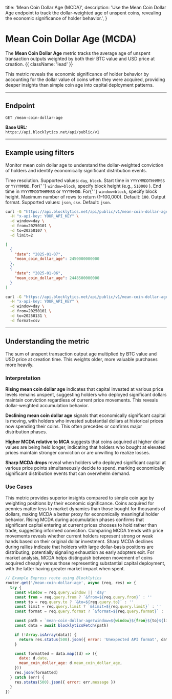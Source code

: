   title: 'Mean Coin Dollar Age (MCDA)',
  description:
    'Use the Mean Coin Dollar Age endpoint to track the dollar-weighted age of unspent coins, revealing the economic significance of holder behavior.',
}

# Mean Coin Dollar Age (MCDA)

The **Mean Coin Dollar Age** metric tracks the average age of unspent transaction outputs weighted by both their BTC value and USD price at creation. {{ className: 'lead' }}

This metric reveals the economic significance of holder behavior by accounting for the dollar value of coins when they were acquired, providing deeper insights than simple coin age into capital deployment patterns.

---

## Endpoint

`GET /mean-coin-dollar-age`

**Base URL:**  
`https://api.blocklytics.net/api/public/v1`

---

## Example using filters

<Row>
  <Col>

Monitor mean coin dollar age to understand the dollar-weighted conviction of holders and identify economically significant distribution events.

<Properties>
  <Property name="window" type="string">
    Time resolution. Supported values: <code>day</code>, <code>block</code>.
  </Property>
  <Property name="from" type="string">
    Start time in <code>YYYYMMDDTHHMMSS</code> or <code>YYYYMMDD</code>. For{' '}
    <code>window=block</code>, specify block height (e.g., <code>510000</code>
    ).
  </Property>
  <Property name="to" type="string">
    End time in <code>YYYYMMDDTHHMMSS</code> or <code>YYYYMMDD</code>. For{' '}
    <code>window=block</code>, specify block height.
  </Property>
  <Property name="limit" type="integer">
    Maximum number of rows to return (1–100,000). Default: <code>100</code>.
  </Property>
  <Property name="format" type="string">
    Output format. Supported values: <code>json</code>, <code>csv</code>.
    Default: <code>json</code>.
  </Property>
</Properties>

  </Col>
  <Col>

```bash {title="Requesting Mean Coin Dollar Age data"}
curl -G "https://api.blocklytics.net/api/public/v1/mean-coin-dollar-age" \
  -H "x-api-key: YOUR_API_KEY" \
  -d window=day \
  -d from=20250101 \
  -d to=20250107 \
  -d limit=2
```

```json {title="Sample JSON response"}
[
  {
    "date": "2025-01-07",
    "mean_coin_dollar_age": 2450000000000
  },
  {
    "date": "2025-01-06",
    "mean_coin_dollar_age": 2448500000000
  }
]
```

```bash {title="Exporting as CSV"}
curl -G "https://api.blocklytics.net/api/public/v1/mean-coin-dollar-age" \
  -H "x-api-key: YOUR_API_KEY" \
  -d window=day \
  -d from=20250101 \
  -d to=20250131 \
  -d format=csv
```

  </Col>
</Row>

---

## Understanding the metric

<Row>
  <Col>

<Properties>
  <Property name="mean_coin_dollar_age" type="number">
    The sum of unspent transaction output age multiplied by BTC value and USD
    price at creation time. This weights older, more valuable purchases more
    heavily.
  </Property>
</Properties>

### Interpretation

**Rising mean coin dollar age** indicates that capital invested at various price levels remains unspent, suggesting holders who deployed significant dollars maintain conviction regardless of current price movements. This reveals dollar-weighted accumulation behavior.

**Declining mean coin dollar age** signals that economically significant capital is moving, with holders who invested substantial dollars at historical prices now spending their coins. This often precedes or confirms major distribution phases.

**Higher MCDA relative to MCA** suggests that coins acquired at higher dollar values are being held longer, indicating that holders who bought at elevated prices maintain stronger conviction or are unwilling to realize losses.

**Sharp MCDA drops** reveal when holders who deployed significant capital at various price points simultaneously decide to spend, marking economically significant distribution events that can overwhelm demand.

### Use Cases

This metric provides superior insights compared to simple coin age by weighting positions by their economic significance. Coins acquired for pennies matter less to market dynamics than those bought for thousands of dollars, making MCDA a better proxy for economically meaningful holder behavior. Rising MCDA during accumulation phases confirms that significant capital entering at current prices chooses to hold rather than trade, suggesting informed conviction. Comparing MCDA trends with price movements reveals whether current holders represent strong or weak hands based on their original dollar investment. Sharp MCDA declines during rallies indicate that holders with large dollar-basis positions are distributing, potentially signaling exhaustion as early adopters exit. For market analysis, MCDA helps distinguish between movement of coins acquired cheaply versus those representing substantial capital deployment, with the latter having greater market impact when spent.

  </Col>
  <Col>

```js {title="Node.js (Express) example"}
// Example Express route using Blocklytics
router.get('/mean-coin-dollar-age', async (req, res) => {
  try {
    const window = req.query.window || 'day'
    const from = req.query.from ? `&from=${req.query.from}` : ''
    const to = req.query.to ? `&to=${req.query.to}` : ''
    const limit = req.query.limit ? `&limit=${req.query.limit}` : ''
    const format = req.query.format ? `&format=${req.query.format}` : ''

    const path = `mean-coin-dollar-age?window=${window}${from}${to}${limit}${format}`
    const data = await blocklyticsFetch(path)

    if (!Array.isArray(data)) {
      return res.status(500).json({ error: 'Unexpected API format', data })
    }

    const formatted = data.map((d) => ({
      date: d.date,
      mean_coin_dollar_age: d.mean_coin_dollar_age,
    }))
    res.json(formatted)
  } catch (err) {
    res.status(500).json({ error: err.message })
  }
})
```

  </Col>
</Row>
